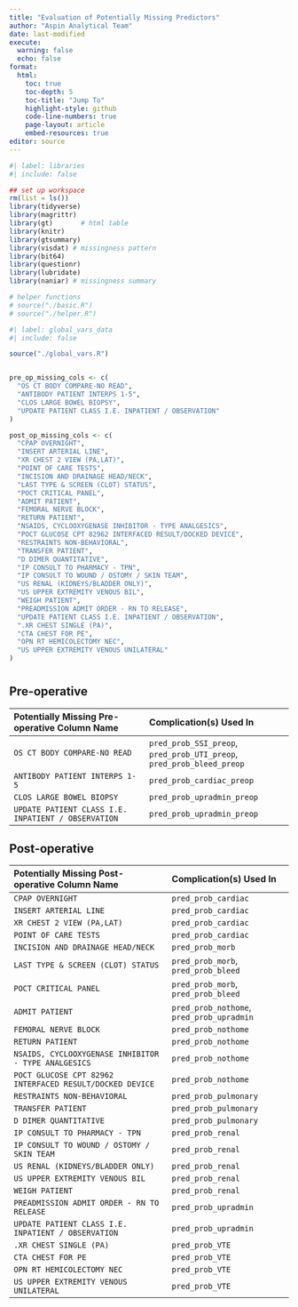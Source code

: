 ```yaml
---
title: "Evaluation of Potentially Missing Predictors"
author: "Aspin Analytical Team"
date: last-modified
execute: 
  warning: false
  echo: false
format:
  html:
    toc: true
    toc-depth: 5
    toc-title: "Jump To"
    highlight-style: github
    code-line-numbers: true
    page-layout: article
    embed-resources: true
editor: source
---
```


```r
#| label: libraries
#| include: false

## set up workspace
rm(list = ls())
library(tidyverse)
library(magrittr)
library(gt)       # html table 
library(knitr)
library(gtsummary)
library(visdat) # missingness pattern
library(bit64)
library(questionr)
library(lubridate) 
library(naniar) # missingness summary

# helper functions
# source("./basic.R")      
# source("./helper.R") 

```


```r
#| label: global_vars_data
#| include: false

source("./global_vars.R")


pre_op_missing_cols <- c(
  "OS CT BODY COMPARE-NO READ",
  "ANTIBODY PATIENT INTERPS 1-5",
  "CLOS LARGE BOWEL BIOPSY",
  "UPDATE PATIENT CLASS I.E. INPATIENT / OBSERVATION"
)

post_op_missing_cols <- c(
  "CPAP OVERNIGHT",
  "INSERT ARTERIAL LINE",
  "XR CHEST 2 VIEW (PA,LAT)",
  "POINT OF CARE TESTS",
  "INCISION AND DRAINAGE HEAD/NECK",
  "LAST TYPE & SCREEN (CLOT) STATUS",
  "POCT CRITICAL PANEL",
  "ADMIT PATIENT",
  "FEMORAL NERVE BLOCK",
  "RETURN PATIENT",
  "NSAIDS, CYCLOOXYGENASE INHIBITOR - TYPE ANALGESICS",
  "POCT GLUCOSE CPT 82962 INTERFACED RESULT/DOCKED DEVICE",
  "RESTRAINTS NON-BEHAVIORAL",
  "TRANSFER PATIENT",
  "D DIMER QUANTITATIVE",
  "IP CONSULT TO PHARMACY - TPN",
  "IP CONSULT TO WOUND / OSTOMY / SKIN TEAM",
  "US RENAL (KIDNEYS/BLADDER ONLY)",
  "US UPPER EXTREMITY VENOUS BIL",
  "WEIGH PATIENT",
  "PREADMISSION ADMIT ORDER - RN TO RELEASE",
  "UPDATE PATIENT CLASS I.E. INPATIENT / OBSERVATION",
  ".XR CHEST SINGLE (PA)",
  "CTA CHEST FOR PE",
  "OPN RT HEMICOLECTOMY NEC",
  "US UPPER EXTREMITY VENOUS UNILATERAL"
)


```

# 

## Pre-operative

| Potentially Missing Pre-operative Column Name         | Complication(s) Used In                                  |
| :---------------------------------------------------- | :------------------------------------------------------- |
| `OS CT BODY COMPARE-NO READ`                          | `pred_prob_SSI_preop`, `pred_prob_UTI_preop`, `pred_prob_bleed_preop` |
| `ANTIBODY PATIENT INTERPS 1-5`                        | `pred_prob_cardiac_preop`                                |
| `CLOS LARGE BOWEL BIOPSY`                             | `pred_prob_upradmin_preop`                               |
| `UPDATE PATIENT CLASS I.E. INPATIENT / OBSERVATION`   | `pred_prob_upradmin_preop`                               |


## Post-operative 

| Potentially Missing Post-operative Column Name                | Complication(s) Used In                         |
| :------------------------------------------------------------ | :---------------------------------------------- |
| `CPAP OVERNIGHT`                                              | `pred_prob_cardiac`                             |
| `INSERT ARTERIAL LINE`                                        | `pred_prob_cardiac`                             |
| `XR CHEST 2 VIEW (PA,LAT)`                                    | `pred_prob_cardiac`                             |
| `POINT OF CARE TESTS`                                         | `pred_prob_cardiac`                             |
| `INCISION AND DRAINAGE HEAD/NECK`                             | `pred_prob_morb`                                |
| `LAST TYPE & SCREEN (CLOT) STATUS`                            | `pred_prob_morb`, `pred_prob_bleed`             |
| `POCT CRITICAL PANEL`                                         | `pred_prob_morb`, `pred_prob_bleed`             |
| `ADMIT PATIENT`                                               | `pred_prob_nothome`, `pred_prob_upradmin`       |
| `FEMORAL NERVE BLOCK`                                         | `pred_prob_nothome`                             |
| `RETURN PATIENT`                                              | `pred_prob_nothome`                             |
| `NSAIDS, CYCLOOXYGENASE INHIBITOR - TYPE ANALGESICS`          | `pred_prob_nothome`                             |
| `POCT GLUCOSE CPT 82962 INTERFACED RESULT/DOCKED DEVICE`    | `pred_prob_nothome`                             |
| `RESTRAINTS NON-BEHAVIORAL`                                   | `pred_prob_pulmonary`                           |
| `TRANSFER PATIENT`                                            | `pred_prob_pulmonary`                           |
| `D DIMER QUANTITATIVE`                                        | `pred_prob_pulmonary`                           |
| `IP CONSULT TO PHARMACY - TPN`                                | `pred_prob_renal`                               |
| `IP CONSULT TO WOUND / OSTOMY / SKIN TEAM`                    | `pred_prob_renal`                               |
| `US RENAL (KIDNEYS/BLADDER ONLY)`                             | `pred_prob_renal`                               |
| `US UPPER EXTREMITY VENOUS BIL`                               | `pred_prob_renal`                               |
| `WEIGH PATIENT`                                               | `pred_prob_renal`                               |
| `PREADMISSION ADMIT ORDER - RN TO RELEASE`                    | `pred_prob_upradmin`                            |
| `UPDATE PATIENT CLASS I.E. INPATIENT / OBSERVATION`         | `pred_prob_upradmin`                            |
| `.XR CHEST SINGLE (PA)`                                       | `pred_prob_VTE`                                 |
| `CTA CHEST FOR PE`                                            | `pred_prob_VTE`                                 |
| `OPN RT HEMICOLECTOMY NEC`                                    | `pred_prob_VTE`                                 |
| `US UPPER EXTREMITY VENOUS UNILATERAL`                        | `pred_prob_VTE`                                 |
